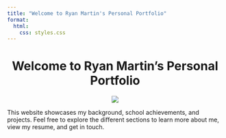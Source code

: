 ```yaml
---
title: "Welcome to Ryan Martin's Personal Portfolio"
format:
  html:
    css: styles.css
---
```


<h1 style="text-align: center;">Welcome to Ryan Martin's Personal Portfolio</h1>

<div style="text-align: center;">
  ![](Images/IMG_0766.jpeg)
</div>




This website showcases my background, school achievements, and projects. Feel free to explore the different sections to learn more about me, view my resume, and get in touch.